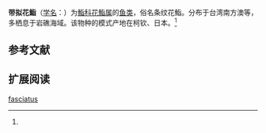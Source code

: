 {{Speciesbox
| name = 带拟花鮨
| status = 
| status_system = 
| image = 
| genus = Anthias
| species = fasciatus
| authority = Kamohara, 1954<ref name='id7130'>{{cite web| url =http://www.bioinfo.cn/db05/BjdwSpecies.php?action=view&id=7130| title =带拟花鮨| work =中国动物物种编目数据库| publisher =中国科学院微生物研究所| author =中国科学院动物研究所| accessdate =2009-04-16| deadurl =yes| archiveurl =https://web.archive.org/web/20160305034744/http://www.bioinfo.cn/db05/BjdwSpecies.php?action=view&id=7130| archivedate =2016-03-05}}</ref>
}}

'''带拟花鮨'''（[[学名|学名]]：{{lang|la|''Anthias fasciatus''}}）为[[鮨科|鮨科]][[花鮨属|花鮨属]]的[[鱼类|鱼类]]，俗名条纹花鮨。分布于台湾南方澳等，多栖息于岩礁海域。该物种的模式产地在柯钦、日本。<ref name='id7130'/>

== 参考文献 ==
{{reflist}}

== 扩展阅读 ==
{{refbegin}}
{{wikispecies-inline|Anthias fasciatus|带拟花鮨}}
{{refend}}
{{Taxonbar|from=Q11060158}}

[[Category:花鮨属|fasciatus]]


{{鱸形目小作品}}
